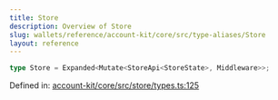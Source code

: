 ```yaml
---
title: Store
description: Overview of Store
slug: wallets/reference/account-kit/core/src/type-aliases/Store
layout: reference
---
```


```ts
type Store = Expanded<Mutate<StoreApi<StoreState>, Middleware>>;
```

Defined in: [account-kit/core/src/store/types.ts:125](https://github.com/alchemyplatform/aa-sdk/blob/5b9429f0f16dcd4ff822527b8de589e19e88faa7/account-kit/core/src/store/types.ts#L125)
